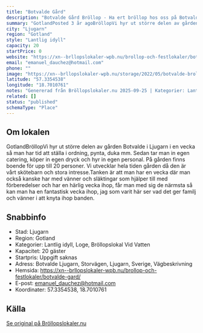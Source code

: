 ```yaml
---
title: "Botvalde Gård"
description: "Botvalde Gård Bröllop - Ha ert bröllop hos oss på Botvalde Gård. Se vår fina Bröllopslokal. Skicka gärna en förfrågan så hjälper vi Er!"
summary: "GotlandPosted 3 år agoBröllopVi hyr ut större delen av gården Botvalde i Ljugarn i en vecka så man har tid att ställa i ordning, pynta, duka mm. Sedan tar man in egen catering, köper in egen dryck…"
city: "Ljugarn"
region: "Gotland"
style: "Lantlig idyll"
capacity: 20
startPrice: 0
website: "https://xn--brllopslokaler-wpb.nu/brollop-och-festlokaler/botvalde-gard/"
email: "emanuel_dauchez@hotmail.com"
phone: ""
image: "https://xn--brllopslokaler-wpb.nu/storage/2022/05/botvalde-brollopslokal-gotland.webp"
latitude: "57.3354538"
longitude: "18.7010761"
notes: "Genererad från Bröllopslokaler.nu 2025-09-25 | Kategorier: Lantlig idyll, Loge, Bröllopslokal Vid Vatten"
related: []
status: "published"
schemaType: "Place"
---
```


## Om lokalen

GotlandBröllopVi hyr ut större delen av gården Botvalde i Ljugarn i en vecka så man har tid att ställa i ordning, pynta, duka mm. Sedan tar man in egen catering, köper in egen dryck och hyr in egen personal. På gården finns boende för upp till 20 personer. Vi utvecklar hela tiden gården då den är vårt skötebarn och stora intresse.Tanken är att man har en vecka där man också kanske har med vänner och släktingar som hjälper till med förberedelser och har en härlig vecka ihop, får man med sig de närmsta så kan man ha en fantastisk vecka ihop, jag som varit här ser vad det ger familj och vänner i att knyta ihop banden.

## Snabbinfo

- Stad: Ljugarn
- Region: Gotland
- Kategorier: Lantlig idyll, Loge, Bröllopslokal Vid Vatten
- Kapacitet: 20 gäster
- Startpris: Uppgift saknas
- Adress: Botvalde Ljugarn, Storvägen, Ljugarn, Sverige, Vägbeskrivning
- Hemsida: https://xn--brllopslokaler-wpb.nu/brollop-och-festlokaler/botvalde-gard/
- E-post: emanuel_dauchez@hotmail.com
- Koordinater: 57.3354538, 18.7010761

## Källa

[Se original på Bröllopslokaler.nu](https://xn--brllopslokaler-wpb.nu/brollop-och-festlokaler/botvalde-gard/)
